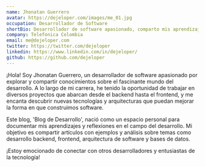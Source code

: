 ---
name: Jhonatan Guerrero
avatar: https://dejeloper.com/images/me_01.jpg
occupation: Desarrollador de Software
shortBio: Desarrollador de software apasionado, comparto mis aprendizajes y reflexiones sobre backend, frontend, arquitectura y bases de datos en el 'Blog de Desarrollo'. Conecta conmigo en redes sociales como @dejeloper y descubre más en dejeloper.com.
company: Telefonica Colombia
email: me@dejeloper.com
twitter: https://twitter.com/dejeloper
linkedin: https://www.linkedin.com/in/dejeloper/
github: https://github.com/dejeloper
---

¡Hola! Soy Jhonatan Guerrero, un desarrollador de software apasionado por explorar y compartir conocimientos sobre el fascinante mundo del desarrollo. A lo largo de mi carrera, he tenido la oportunidad de trabajar en diversos proyectos que abarcan desde el backend hasta el frontend, y me encanta descubrir nuevas tecnologías y arquitecturas que puedan mejorar la forma en que construimos software.

Este blog, 'Blog de Desarrollo', nació como un espacio personal para documentar mis aprendizajes y reflexiones en el campo del desarrollo. Mi objetivo es compartir artículos con ejemplos y análisis sobre temas como desarrollo backend, frontend, arquitectura de software y bases de datos.

¡Estoy emocionado de conectar con otros desarrolladores y entusiastas de la tecnología!
